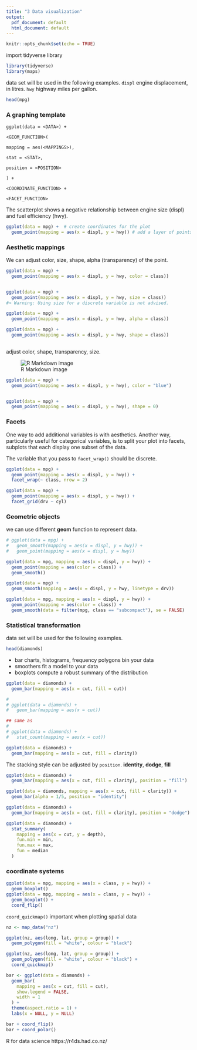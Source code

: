 ---
title: "3 Data visualization"
output:
  pdf_document: default
  html_document: default
---

```{r setup, include=FALSE}
knitr::opts_chunk$set(echo = TRUE)
```

import tidyverse library
```{r}
library(tidyverse)
library(maps)
```

data set will be used in the following examples. ``displ`` engine displacement, in litres. `hwy` highway miles per gallon.
```{r}
head(mpg)
```

### A graphing template

``ggplot(data = <DATA>) + ``

  ``<GEOM_FUNCTION>(``

   ``mapping = aes(<MAPPINGS>),``
   
   ``stat = <STAT>, ``
   
   ``position = <POSITION>``
     
  ``) +``
  
  ``<COORDINATE_FUNCTION> +``
  
  ``<FACET_FUNCTION>``
  
  
The scatterplot shows a negative relationship between engine size (displ) and fuel efficiency (hwy). 

```{r}

ggplot(data = mpg) +  # create coordinates for the plot
  geom_point(mapping = aes(x = displ, y = hwy)) # add a layer of points to the plot
```

### Aesthetic mappings
We can adjust color, size, shape, alpha (transparency) of the point.

```{r}
ggplot(data = mpg) + 
  geom_point(mapping = aes(x = displ, y = hwy, color = class))


ggplot(data = mpg) + 
  geom_point(mapping = aes(x = displ, y = hwy, size = class))
#> Warning: Using size for a discrete variable is not advised.

ggplot(data = mpg) + 
  geom_point(mapping = aes(x = displ, y = hwy, alpha = class))

ggplot(data = mpg) + 
  geom_point(mapping = aes(x = displ, y = hwy, shape = class))
  
```


adjust color, shape, transparency, size.

![R Markdown image](shape.png)
```{r}
ggplot(data = mpg) + 
  geom_point(mapping = aes(x = displ, y = hwy), color = "blue")


ggplot(data = mpg) + 
  geom_point(mapping = aes(x = displ, y = hwy), shape = 0)
```


### Facets
One way to add additional variables is with aesthetics. Another way, particularly useful for categorical variables, is to split your plot into facets, subplots that each display one subset of the data.

The variable that you pass to ``facet_wrap()`` should be discrete.
```{r}
ggplot(data = mpg) + 
  geom_point(mapping = aes(x = displ, y = hwy)) + 
  facet_wrap(~ class, nrow = 2)
```


```{r}
ggplot(data = mpg) + 
  geom_point(mapping = aes(x = displ, y = hwy)) + 
  facet_grid(drv ~ cyl)

```

### Geometric objects
we can use different **geom** function to represent data.
```{r}
# ggplot(data = mpg) + 
#   geom_smooth(mapping = aes(x = displ, y = hwy)) +
#   geom_point(mapping = aes(x = displ, y = hwy))

ggplot(data = mpg, mapping = aes(x = displ, y = hwy)) + 
  geom_point(mapping = aes(color = class)) + 
  geom_smooth()
```

```{r}
ggplot(data = mpg) + 
  geom_smooth(mapping = aes(x = displ, y = hwy, linetype = drv))
```

```{r}
ggplot(data = mpg, mapping = aes(x = displ, y = hwy)) + 
  geom_point(mapping = aes(color = class)) + 
  geom_smooth(data = filter(mpg, class == "subcompact"), se = FALSE)
```

### Statistical transformation

data set will be used for the following examples.
```{r}

head(diamonds)
```

* bar charts, histograms, frequency polygons bin your data
* smoothers fit a model to your data 
* boxplots compute a robust summary of the distribution

```{r}

ggplot(data = diamonds) + 
  geom_bar(mapping = aes(x = cut, fill = cut))

# 
# ggplot(data = diamonds) + 
#   geom_bar(mapping = aes(x = cut))

## same as 
# 
# ggplot(data = diamonds) + 
#   stat_count(mapping = aes(x = cut))

ggplot(data = diamonds) + 
  geom_bar(mapping = aes(x = cut, fill = clarity))
```
The stacking style can be adjusted by ``position``. **identity**, **dodge**, **fill**

```{r}
ggplot(data = diamonds) + 
  geom_bar(mapping = aes(x = cut, fill = clarity), position = "fill")

ggplot(data = diamonds, mapping = aes(x = cut, fill = clarity)) + 
  geom_bar(alpha = 1/5, position = "identity")

ggplot(data = diamonds) + 
  geom_bar(mapping = aes(x = cut, fill = clarity), position = "dodge")
```
```{r}
ggplot(data = diamonds) + 
  stat_summary(
    mapping = aes(x = cut, y = depth),
    fun.min = min,
    fun.max = max,
    fun = median
  )
```

### coordinate systems
```{r}
ggplot(data = mpg, mapping = aes(x = class, y = hwy)) + 
  geom_boxplot()
ggplot(data = mpg, mapping = aes(x = class, y = hwy)) + 
  geom_boxplot() +
  coord_flip()
```

``coord_quickmap()`` important when plotting spatial data

```{r}
nz <- map_data("nz")

ggplot(nz, aes(long, lat, group = group)) +
  geom_polygon(fill = "white", colour = "black")

ggplot(nz, aes(long, lat, group = group)) +
  geom_polygon(fill = "white", colour = "black") +
  coord_quickmap()
```

```{r}
bar <- ggplot(data = diamonds) + 
  geom_bar(
    mapping = aes(x = cut, fill = cut), 
    show.legend = FALSE,
    width = 1
  ) + 
  theme(aspect.ratio = 1) +
  labs(x = NULL, y = NULL)

bar + coord_flip()
bar + coord_polar()
```


R for data science
https://r4ds.had.co.nz/



